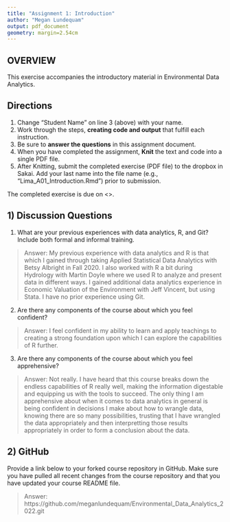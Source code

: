 ```yaml
---
title: "Assignment 1: Introduction"
author: "Megan Lundequam"
output: pdf_document
geometry: margin=2.54cm
---
```


## OVERVIEW

This exercise accompanies the introductory material in Environmental Data Analytics. 

## Directions
1. Change "Student Name" on line 3 (above) with your name.
3. Work through the steps, **creating code and output** that fulfill each instruction.
4. Be sure to **answer the questions** in this assignment document.
6. When you have completed the assignment, **Knit** the text and code into a single PDF file.
8. After Knitting, submit the completed exercise (PDF file) to the dropbox in Sakai. Add your last name into the file name (e.g., "Lima_A01_Introduction.Rmd") prior to submission.

The completed exercise is due on <>.

## 1) Discussion Questions

1. What are your previous experiences with data analytics, R, and Git? Include both formal and informal training.

> Answer: 
My previous experience with data analytics and R is that which I gained through taking Applied Statistical Data Analytics with Betsy Albright in Fall 2020. I also worked with R a bit during Hydrology with Martin Doyle where we used R to analyze and present data in different ways. I gained additional data analytics experience in Economic Valuation of the Environment with Jeff Vincent, but using Stata. I have no prior experience using Git.

2. Are there any components of the course about which you feel confident?

> Answer: 
I feel confident in my ability to learn and apply teachings to creating a strong foundation upon which I can explore the capabilities of R further.

3. Are there any components of the course about which you feel apprehensive?

> Answer: 
Not really. I have heard that this course breaks down the endless capabilities of R really well, making the information digestable and equipping us with the tools to succeed. The only thing I am apprehensive about when it comes to data analytics in general is being confident in decisions I make about how to wrangle data, knowing there are so many possibilities, trusting that I have wrangled the data appropriately and then interpretting those results appropriately in order to form a conclusion about the data.


## 2) GitHub

Provide a link below to your forked course repository in GitHub. Make sure you have pulled all recent changes from the course repository  and that you have updated your course README file. 

> Answer: 
https://github.com/meganlundequam/Environmental_Data_Analytics_2022.git

